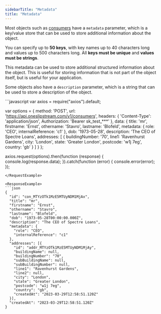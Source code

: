 ```yaml
---
sidebarTitle: "Metadata"
title: "Metadata"
---
```


Most objects such as [consumers](/pages/api/consumers/create) have a `metadata` parameter, which is a key/value store that can be used to store additional information about the object.

You can specify up to **50 keys**, with key names up to 40 characters long and values up to 500 characters long. All **keys must be unique** and **values must be strings**.

This metadata can be used to store additional structured information about the object. This is useful for storing information that is not part of the object itself, but is useful for your application.

Some objects also have a `description` parameter, which is a string that can be used to store a description of the object.

<RequestExample>
```javascript
var axios = require("axios").default;

var options = {
  method: 'POST',
  url: 'https://api.oneslipstream.com/v1/consumers',
  headers: {
    'Content-Type': 'application/json',
    Authorization: 'Bearer sk_test_***'
  },
  data: {
    title: 'mr',
    firstname: 'Ernst',
  othername: 'Stavro',
    lastname: 'Blofeld',
    metadata: {
      role: 'CEO',
      internalReference: 'c1'
    },
    dob: '1973-05-28',
    description: 'The CEO of Spectre Loans',
    addresses: [
      {
        buildingNumber: '70',
        line1: 'Ravenhurst Gardens',
        city: 'London',
        state: 'Greater London',
        postcode: 'w1j 7eg',
        country: 'gb'
      }
    ]
  }
};

axios.request(options).then(function (response) {
  console.log(response.data);
}).catch(function (error) {
  console.error(error);
});
```
</RequestExample>

<ResponseExample>
```json
{
  "id": "con_MTYzOTk1MzE5MTUyNDM1MjAx",
  "title": "mr",
  "firstname": "Ernst",
  "othername": "Stavro",
  "lastname": "Blofeld",
  "dob": "1973-05-28T00:00:00.000Z",
  "description": "The CEO of Spectre Loans",
  "metadata": {
    "role": "CEO",
    "internalReference": "c1"
  },
  "addresses": [{
    "id": "addr_MTYzOTk1MzE5MTUyNDM1MjAy",
    "buildingName": null,
    "buildingNumber": "70",
    "subBuildingName": null,
    "subBuildingNumber": null,
    "line1": "Ravenhurst Gardens",
    "line2": null,
    "city": "London",
    "state": "Greater London",
    "postcode": "w1j 7eg",
    "country": "gb",
    "createdAt": "2023-03-29T12:58:51.120Z"
  }],
  "createdAt": "2023-03-29T12:58:51.120Z"
}
```
</ResponseExample>